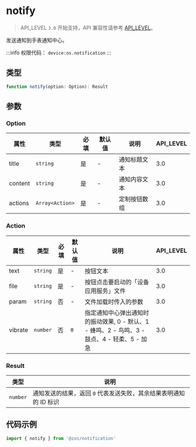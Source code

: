 # notify

> API_LEVEL `3.0` 开始支持，API 兼容性请参考 [API_LEVEL](../../../../guides/framework/device/compatibility.md)。

发送通知到手表通知中心。

:::info
权限代码： `device:os.notification`
:::

## 类型

```ts
function notify(option: Option): Result
```

## 参数

### Option

| 属性    | 类型                               | 必填 | 默认值 | 说明         | API_LEVEL |
| ------- | ---------------------------------- | ---- | ------ | ------------ | --------- |
| title   | <code>string</code>                | 是   | -      | 通知标题文本 | 3.0       |
| content | <code>string</code>                | 是   | -      | 通知内容文本 | 3.0       |
| actions | <code>Array&#60;Action&#62;</code> | 是   | -      | 定制按钮数组 | 3.0       |

### Action

| 属性    | 类型                | 必填 | 默认值         | 说明                                                                                         | API_LEVEL |
| ------- | ------------------- | ---- | -------------- | -------------------------------------------------------------------------------------------- | --------- |
| text    | <code>string</code> | 是   | -              | 按钮文本                                                                                     | 3.0       |
| file    | <code>string</code> | 是   | -              | 按钮点击要启动的「设备应用服务」文件                                                         | 3.0       |
| param   | <code>string</code> | 否   | -              | 文件加载时传入的参数                                                                         | 3.0       |
| vibrate | <code>number</code> | 否   | <code>0</code> | 指定通知中心弹出通知时的振动效果, 0 - 默认、1 - 蜂鸣、2 - 鸟鸣、3 - 鼓点、4 - 轻柔、5 - 加急 | 3.0       |

### Result

| 类型                | 说明                                                              |
| ------------------- | ----------------------------------------------------------------- |
| <code>number</code> | 通知发送的结果，返回 `0` 代表发送失败，其余结果表明通知的 ID 标识 |

## 代码示例

```js
import { notify } from '@zos/notification'
```
